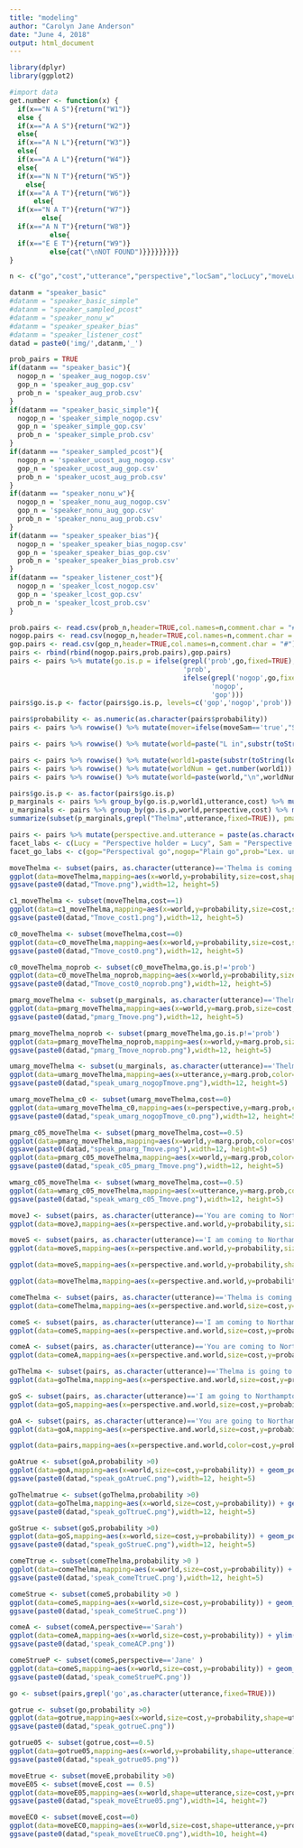 ```yaml
---
title: "modeling"
author: "Carolyn Jane Anderson"
date: "June 4, 2018"
output: html_document
---
```


```r
library(dplyr)
library(ggplot2)
```

```r
#import data
get.number <- function(x) {
  if(x=="N A S"){return("W1")}
  else {
  if(x=="A A S"){return("W2")}
  else{
  if(x=="A N L"){return("W3")}
  else{
  if(x=="A A L"){return("W4")}
  else{
  if(x=="N N T"){return("W5")}
    else{
  if(x=="A A T"){return("W6")}
      else{
  if(x=="N A T"){return("W7")}
        else{
  if(x=="A N T"){return("W8")}
          else{
  if(x=="E E T"){return("W9")}
          else{cat("\nNOT FOUND")}}}}}}}}}
}

n <- c("go","cost","utterance","perspective","locSam","locLucy","moveLucy", "moveSam","moveThelma","probability")
```

```r
datanm = "speaker_basic"
#datanm = "speaker_basic_simple"
#datanm = "speaker_sampled_pcost"
#datanm = "speaker_nonu_w"
#datanm = "speaker_speaker_bias"
#datanm = "speaker_listener_cost"
datad = paste0('img/',datanm,'_')
```

```r
prob_pairs = TRUE
if(datanm == "speaker_basic"){
  nogop_n = 'speaker_aug_nogop.csv'
  gop_n = 'speaker_aug_gop.csv'
  prob_n = 'speaker_aug_prob.csv'
}
if(datanm == "speaker_basic_simple"){
  nogop_n = 'speaker_simple_nogop.csv'
  gop_n = 'speaker_simple_gop.csv'
  prob_n = 'speaker_simple_prob.csv'
}
if(datanm == "speaker_sampled_pcost"){
  nogop_n = 'speaker_ucost_aug_nogop.csv'
  gop_n = 'speaker_ucost_aug_gop.csv'
  prob_n = 'speaker_ucost_aug_prob.csv'
}
if(datanm == "speaker_nonu_w"){
  nogop_n = 'speaker_nonu_aug_nogop.csv'
  gop_n = 'speaker_nonu_aug_gop.csv'
  prob_n = 'speaker_nonu_aug_prob.csv'
}
if(datanm == "speaker_speaker_bias"){
  nogop_n = 'speaker_speaker_bias_nogop.csv'
  gop_n = 'speaker_speaker_bias_gop.csv'
  prob_n = 'speaker_speaker_bias_prob.csv'
}
if(datanm == "speaker_listener_cost"){
  nogop_n = 'speaker_lcost_nogop.csv'
  gop_n = 'speaker_lcost_gop.csv'
  prob_n = 'speaker_lcost_prob.csv'
}
```

```r
prob.pairs <- read.csv(prob_n,header=TRUE,col.names=n,comment.char = "#")
nogop.pairs <- read.csv(nogop_n,header=TRUE,col.names=n,comment.char = "#")
gop.pairs <- read.csv(gop_n,header=TRUE,col.names=n,comment.char = "#")
pairs <- rbind(rbind(nogop.pairs,prob.pairs),gop.pairs)
pairs <- pairs %>% mutate(go.is.p = ifelse(grepl('prob',go,fixed=TRUE),
                                           'prob',
                                           ifelse(grepl('nogop',go,fixed=TRUE),
                                                  'nogop',
                                                  'gop')))
pairs$go.is.p <- factor(pairs$go.is.p, levels=c('gop','nogop','prob'))
```

```r
pairs$probability <- as.numeric(as.character(pairs$probability))
pairs <- pairs %>% rowwise() %>% mutate(mover=ifelse(moveSam=='true',"S",ifelse(moveLucy=='true',"L","T")))

pairs <- pairs %>% rowwise() %>% mutate(world=paste("L in",substr(toString(locLucy),1,1),"\n S in",substr(toString(locSam),1,1)))
```

```r
pairs <- pairs %>% rowwise() %>% mutate(world1=paste(substr(toString(locLucy),1,1),substr(toString(locSam),1,1),substr(toString(mover),1,1)))
pairs <- pairs %>% rowwise() %>% mutate(worldNum = get.number(world1))
pairs <- pairs %>% rowwise() %>% mutate(world=paste(world,"\n",worldNum))
```

```r
pairs$go.is.p <- as.factor(pairs$go.is.p)
p_marginals <- pairs %>% group_by(go.is.p,world1,utterance,cost) %>% mutate(marg.prob = sum(probability))
u_marginals <- pairs %>% group_by(go.is.p,world,perspective,cost) %>% mutate(marg.prob = sum(probability))
summarize(subset(p_marginals,grepl("Thelma",utterance,fixed=TRUE)), pmarg = unique(marg.prob))
```

```r
pairs <- pairs %>% mutate(perspective.and.utterance = paste(as.character(perspective),paste("\n",as.character(utterance))))
facet_labs <- c(Lucy = "Perspective holder = Lucy", Sam = "Perspective holder = Sam")
facet_go_labs <- c(gop="Perspectival go",nogop="Plain go",prob="Lex. uncertain go")
```

```r
moveThelma <- subset(pairs, as.character(utterance)=='Thelma is coming to Northampton' | as.character(utterance)=='Thelma is going to Northampton' | as.character(utterance)=='Thelma is walking to Northampton')
ggplot(data=moveThelma,mapping=aes(x=world,y=probability,size=cost,shape=utterance,color=perspective)) + geom_point() + facet_wrap(c1_moveThelma$go.is.p)
ggsave(paste0(datad,"Tmove.png"),width=12, height=5)
```

```r
c1_moveThelma <- subset(moveThelma,cost==1)
ggplot(data=c1_moveThelma,mapping=aes(x=world,y=probability,size=cost,shape=utterance,color=perspective)) + geom_point() + facet_wrap(c1_moveThelma$go.is.p)
ggsave(paste0(datad,"Tmove_cost1.png"),width=12, height=5)
```
```r
c0_moveThelma <- subset(moveThelma,cost==0)
ggplot(data=c0_moveThelma,mapping=aes(x=world,y=probability,size=cost,shape=utterance,color=perspective)) + geom_point(position = position_dodge(width=0.99)) + facet_wrap(~go.is.p,labeller=as_labeller(facet_go_labs))
ggsave(paste0(datad,"Tmove_cost0.png"),width=12, height=5)
```

```r
c0_moveThelma_noprob <- subset(c0_moveThelma,go.is.p!='prob')
ggplot(data=c0_moveThelma_noprob,mapping=aes(x=world,y=probability,size=cost,shape=utterance,color=utterance)) + geom_point() + facet_wrap(go.is.p~perspective,labeller=labeller(perspective = facet_labs,go.is.p=facet_go_labs)) + labs(shape="Utterance",color="Utterance") + guides(size=FALSE)
ggsave(paste0(datad,"Tmove_cost0_noprob.png"),width=12, height=5)
```

```r
pmarg_moveThelma <- subset(p_marginals, as.character(utterance)=='Thelma is coming to Northampton' | as.character(utterance)=='Thelma is going to Northampton' | as.character(utterance)=='Thelma is walking to Northampton' | as.character(utterance)=='NULL')
ggplot(data=pmarg_moveThelma,mapping=aes(x=world,y=marg.prob,size=cost,color=utterance,shape=utterance)) + geom_point() + facet_wrap(~go.is.p,labeller=as_labeller(facet_go_labs)) + labs(size="Cost",color="Utterance",shape="Utterance")
ggsave(paste0(datad,"pmarg_Tmove.png"),width=12, height=5)
```

```r
pmarg_moveThelma_noprob <- subset(pmarg_moveThelma,go.is.p!='prob')
ggplot(data=pmarg_moveThelma_noprob,mapping=aes(x=world,y=marg.prob,size=cost,color=utterance,shape=utterance)) + geom_point() + facet_wrap(~go.is.p,labeller=as_labeller(facet_go_labs)) + labs(size="Cost",color="Utterance",shape="Utterance")
ggsave(paste0(datad,"pmarg_Tmove_noprob.png"),width=12, height=5)
```

```r
umarg_moveThelma <- subset(u_marginals, as.character(utterance)=='Thelma is coming to Northampton' | as.character(utterance)=='Thelma is going to Northampton' | as.character(utterance)=='Thelma is walking to Northampton' | as.character(utterance)=='NULL')
ggplot(data=umarg_moveThelma,mapping=aes(x=utterance,y=marg.prob,color=cost,shape=perspective)) + geom_point() + facet_wrap(umarg_moveThelma$go.is.p)+ theme(axis.text.x = element_text(angle = 90))
ggsave(paste0(datad,"speak_umarg_nogopTmove.png"),width=12, height=5)
```

```r
umarg_moveThelma_c0 <- subset(umarg_moveThelma,cost==0)
ggplot(data=umarg_moveThelma_c0,mapping=aes(x=perspective,y=marg.prob,color=utterance,shape=utterance)) + geom_point() + facet_wrap(~go.is.p)+ theme(axis.text.x = element_text(angle = 90))
ggsave(paste0(datad,"speak_umarg_nogopTmove_c0.png"),width=12, height=5)
```
```r
pmarg_c05_moveThelma <- subset(pmarg_moveThelma,cost==0.5)
ggplot(data=pmarg_moveThelma,mapping=aes(x=world,y=marg.prob,color=cost,shape=utterance)) + geom_point() + facet_wrap(pmarg_moveThelma$go.is.p)
ggsave(paste0(datad,"speak_pmarg_Tmove.png"),width=12, height=5)
ggplot(data=pmarg_c05_moveThelma,mapping=aes(x=world,y=marg.prob,color=utterance,shape=utterance)) + geom_point() + facet_wrap(pmarg_c05_moveThelma$go.is.p)
ggsave(paste0(datad,"speak_c05_pmarg_Tmove.png"),width=12, height=5)
```
```r
wmarg_c05_moveThelma <- subset(wmarg_moveThelma,cost==0.5)
ggplot(data=wmarg_c05_moveThelma,mapping=aes(x=utterance,y=marg.prob,color=perspective,shape=perspective)) + geom_point() + facet_wrap(wmarg_c05_moveThelma$go.is.p) + theme(axis.text.x = element_text(angle = 90))
ggsave(paste0(datad,"speak_wmarg_c05_Tmove.png"),width=12, height=5)
```

```r
moveJ <- subset(pairs, as.character(utterance)=='You are coming to Northampton' | as.character(utterance)=='You are going to Northampton'| as.character(utterance)=='You are walking to Northampton')
ggplot(data=moveJ,mapping=aes(x=perspective.and.world,y=probability,size=cost,color=utterance)) + geom_point() + facet_wrap(moveJ$go.is.p)
```

```r
moveS <- subset(pairs, as.character(utterance)=='I am coming to Northampton' | as.character(utterance)=='I am going to Northampton')
ggplot(data=moveS,mapping=aes(x=perspective.and.world,y=probability,size=cost,color=utterance)) + facet_wrap(moveS$go.is.p) + geom_point()
```
```r
ggplot(data=moveS,mapping=aes(x=perspective.and.world,y=probability,shape=utterance,color=go.is.p)) + geom_point()+ facet_wrap(~cost)
```
```r
ggplot(data=moveThelma,mapping=aes(x=perspective.and.world,y=probability,shape=utterance,color=go.is.p)) + geom_point()+ facet_wrap(~cost)
```

```r
comeThelma <- subset(pairs, as.character(utterance)=='Thelma is coming to Northampton')
ggplot(data=comeThelma,mapping=aes(x=perspective.and.world,size=cost,y=probability)) + geom_point() + facet_wrap(comeThelma$go.is.p)
```
```r
comeS <- subset(pairs, as.character(utterance)=='I am coming to Northampton')
ggplot(data=comeS,mapping=aes(x=perspective.and.world,size=cost,y=probability)) + geom_point()
```
```r
comeA <- subset(pairs, as.character(utterance)=='You are coming to Northampton')
ggplot(data=comeA,mapping=aes(x=perspective.and.world,size=cost,y=probability)) + geom_point()
```
```r
goThelma <- subset(pairs, as.character(utterance)=='Thelma is going to Northampton')
ggplot(data=goThelma,mapping=aes(x=perspective.and.world,size=cost,y=probability)) + geom_point()
```
```r
goS <- subset(pairs, as.character(utterance)=='I am going to Northampton')
ggplot(data=goS,mapping=aes(x=perspective.and.world,size=cost,y=probability)) + geom_point()
```
```r
goA <- subset(pairs, as.character(utterance)=='You are going to Northampton')
ggplot(data=goA,mapping=aes(x=perspective.and.world,size=cost,y=probability)) + geom_point()
```
```r
ggplot(data=pairs,mapping=aes(x=perspective.and.world,color=cost,y=probability)) + geom_point() + facet_wrap(~utterance)
```
```r
goAtrue <- subset(goA,probability >0)
ggplot(data=goA,mapping=aes(x=world,size=cost,y=probability)) + geom_point()+facet_wrap(~perspective,labeller=labeller(perspective = facet_labs)) + ylim(0,0.5) + ggtitle("You are going to Northampton") + xlab("World") + ylab("Joint probability of perspective and world") + labs(size="Perspective cost") + theme(text=element_text(size=16))
ggsave(paste0(datad,"speak_goAtrueC.png"),width=12, height=5)
```
```r
goThelmatrue <- subset(goThelma,probability >0)
ggplot(data=goThelma,mapping=aes(x=world,size=cost,y=probability)) + geom_point() +facet_wrap(~perspective,labeller=labeller(perspective = facet_labs)) + ylim(0,0.5) + ggtitle("Thelma is going to Northampton") + xlab("World") + ylab("Joint probability of perspective and world") + labs(size="Perspective cost") + theme(text=element_text(size=16))
ggsave(paste0(datad,"speak_goTtrueC.png"),width=12, height=5)
```
```r
goStrue <- subset(goS,probability >0)
ggplot(data=goS,mapping=aes(x=world,size=cost,y=probability)) + geom_point() +facet_wrap(~perspective,labeller=labeller(perspective = facet_labs)) + ylim(0,0.5) + ggtitle("I am going to Northampton") + xlab("World") + ylab("Joint probability of perspective and world") + labs(size="Perspective cost") + theme(text=element_text(size=16))
ggsave(paste0(datad,"speak_goStrueC.png"),width=12, height=5)
```
```r
comeTtrue <- subset(comeThelma,probability >0 )
ggplot(data=comeThelma,mapping=aes(x=world,size=cost,y=probability)) + geom_point() + ylim(0,0.5) + facet_wrap(~perspective,labeller=labeller(perspective = facet_labs))+ ggtitle("Thera is coming to Northampton") + xlab("World") + ylab("Joint probability of perspective and world") + labs(size="Perspective cost") + theme(text=element_text(size=16))
ggsave(paste0(datad,'speak_comeTtrueC.png'),width=12, height=5)
```
```r
comeStrue <- subset(comeS,probability >0 )
ggplot(data=comeS,mapping=aes(x=world,size=cost,y=probability)) + geom_point() + ylim(0,0.5) + facet_wrap(~perspective,labeller=labeller(perspective = facet_labs))+ ggtitle("I am coming to Northampton") + xlab("World") + ylab("Joint probability of perspective and world") + labs(size="Perspective cost")
ggsave(paste0(datad,'speak_comeStrueC.png'))
```
```r
comeA <- subset(comeA,perspective=='Sarah')
ggplot(data=comeA,mapping=aes(x=world,size=cost,y=probability)) + ylim(0,0.5) + geom_point()+facet_wrap(~p,labeller=labeller(p = facet_labs))+ ggtitle("You are coming to Northampton") + xlab("World") + ylab("Joint probability of perspective and world") + labs(size="Perspective cost")  + guides(size=FALSE)
ggsave(paste0(datad,'speak_comeACP.png'))
```

```r
comeStrueP <- subset(comeS,perspective=='Jane' )
ggplot(data=comeS,mapping=aes(x=world,size=cost,y=probability)) + geom_point() + ylim(0,0.5) + facet_wrap(~p,labeller=labeller(p = facet_labs))+ ggtitle("I am coming to Northampton") + xlab("World") + ylab("Joint probability of perspective and world") + labs(size="Perspective cost")  + guides(size=FALSE)
ggsave(paste0(datad,'speak_comeStruePC.png'))
```
```r
go <- subset(pairs,grepl('go',as.character(utterance,fixed=TRUE)))

gotrue <- subset(go,probability >0)
ggplot(data=gotrue,mapping=aes(x=world,size=cost,y=probability,shape=utterance)) + geom_point()+facet_wrap(~p,labeller=labeller(p = facet_labs)) + ggtitle("Go sentences") + xlab("World") + ylab("Joint probability of perspective and world") + labs(size="Perspective cost")
ggsave(paste0(datad,"speak_gotrueC.png"))
```
```r
gotrue05 <- subset(gotrue,cost==0.5)
ggplot(data=gotrue05,mapping=aes(x=world,y=probability,shape=utterance)) + geom_point() +facet_wrap(~p,labeller=labeller(p = facet_labs)) + ggtitle("Go sentences") + xlab("World") + ylab("Joint probability of perspective and world")
ggsave(paste0(datad,"speak_gotrue05.png"))
```

```r
moveEtrue <- subset(moveE,probability >0)
moveE05 <- subset(moveE,cost == 0.5)
ggplot(data=moveE05,mapping=aes(x=world,shape=utterance,size=cost,y=probability)) + ylim(0,0.5) + geom_point() +facet_wrap(~p,labeller=labeller(p = facet_labs)) + ggtitle("Thera is going/coming to Northampton") + xlab("World") + ylab("Joint probability of perspective and world") + labs(shape="Utterance") + guides(size=FALSE) + theme(text=element_text(size=16))
ggsave(paste0(datad,"speak_moveEtrue05.png"),width=14, height=7)
```
```r
moveEC0 <- subset(moveE,cost==0)
ggplot(data=moveEC0,mapping=aes(x=world,size=cost,shape=utterance,y=probability)) + geom_point() + facet_wrap(~p,labeller=labeller(p = facet_labs)) + ylim(0,0.5) + ggtitle("Thera is going/coming to Northampton") + xlab("World") + ylab("Joint probability of perspective and world") + labs(shape="Utterance",size="Cost") + guides(size=FALSE) + theme(text=element_text(size=12))
ggsave(paste0(datad,"speak_moveEtrueC0.png"),width=10, height=4)
```
